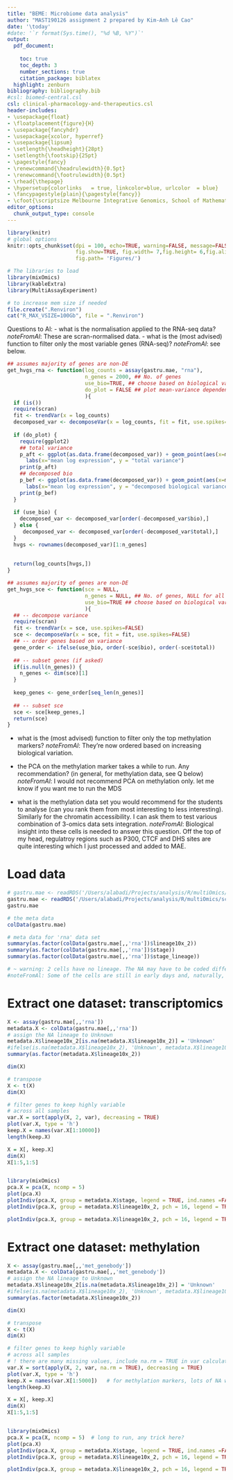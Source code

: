 ```yaml
---
title: "BEME: Microbiome data analysis"
author: "MAST190126 assignment 2 prepared by Kim-Anh Lê Cao"
date: '\today'
#date: '`r format(Sys.time(), "%d %B, %Y")`'
output:
  pdf_document:
    
    toc: true
    toc_depth: 3
    number_sections: true
    citation_package: biblatex
  highlight: zenburn
bibliography: bibliography.bib
#csl: biomed-central.csl
csl: clinical-pharmacology-and-therapeutics.csl
header-includes:
- \usepackage{float}
- \floatplacement{figure}{H}
- \usepackage{fancyhdr}
- \usepackage{xcolor, hyperref}
- \usepackage{lipsum}
- \setlength{\headheight}{28pt}
- \setlength{\footskip}{25pt}
- \pagestyle{fancy}
- \renewcommand{\headrulewidth}{0.5pt}
- \renewcommand{\footrulewidth}{0.5pt}
- \rhead{\thepage}
- \hypersetup{colorlinks   = true, linkcolor=blue, urlcolor  = blue}
- \fancypagestyle{plain}{\pagestyle{fancy}}
- \cfoot{\scriptsize Melbourne Integrative Genomics, School of Mathematics and Statistics | The University of Melbourne, VIC 3010 \\ \url{http://mixomics.org/} | \url{http://lecao-lab.science.unimelb.edu.au/}}
editor_options: 
  chunk_output_type: console
---
```


```r
library(knitr)
# global options
knitr::opts_chunk$set(dpi = 100, echo=TRUE, warning=FALSE, message=FALSE, eval = TRUE,
                      fig.show=TRUE, fig.width= 7,fig.height= 6,fig.align='center', out.width = '50%', 
                      fig.path= 'Figures/')

# The libraries to load
library(mixOmics)
library(kableExtra)
library(MultiAssayExperiment)

# to increase mem size if needed
file.create(".Renviron")
cat("R_MAX_VSIZE=100Gb", file = ".Renviron")
```


Questions to Al:
- what is the normalisation applied to the RNA-seq data? 
  *noteFromAl*: These are scran-normalised data.
- what is the (most advised) function to filter only the most variable genes (RNA-seq)?
  *noteFromAl*: see below.
```r
## assumes majority of genes are non-DE
get_hvgs_rna <- function(log_counts = assay(gastru.mae, "rna"),
                         n_genes = 2000, ## No. of genes
                         use_bio=TRUE, ## choose based on biological variance or total variance?
                         do_plot = FALSE ## plot mean-variance dependency pre and post decomposition?
                         ){ 
  if (is())
  require(scran)
  fit <- trendVar(x = log_counts)
  decomposed_var <- decomposeVar(x = log_counts, fit = fit, use.spikes=FALSE)
  
  if (do_plot) {
    require(ggplot2)
    ## total variance
    p_aft <- ggplot(as.data.frame(decomposed_var)) + geom_point(aes(x=mean, y=total), alpha=0.4) +
      labs(x="mean log expression", y = "total variance")
    print(p_aft)
    ## decomposed bio
    p_bef <- ggplot(as.data.frame(decomposed_var)) + geom_point(aes(x=mean, y=bio), alpha=0.4) +
      labs(x="mean log expression", y = "decomposed biological variance")
    print(p_bef)
  }
  
  if (use_bio) {
    decomposed_var <- decomposed_var[order(-decomposed_var$bio),]
  } else {
     decomposed_var <- decomposed_var[order(-decomposed_var$total),]
  }
  hvgs <- rownames(decomposed_var)[1:n_genes]
  
  
  return(log_counts[hvgs,])
}
```

```r
## assumes majority of genes are non-DE
get_hvgs_sce <- function(sce = NULL,
                         n_genes = NULL, ## No. of genes, NULL for all genes ordered by variation
                         use_bio=TRUE ## choose based on biological variance or total variance?
                         ){ 
  ## -- decompose variance
  require(scran)
  fit <- trendVar(x = sce, use.spikes=FALSE)
  sce <- decomposeVar(x = sce, fit = fit, use.spikes=FALSE)
  ## -- order genes based on variance
  gene_order <- ifelse(use_bio, order(-sce$bio), order(-sce$total))
  
  ## -- subset genes (if asked)
  if(is.null(n_genes)) {
    n_genes <- dim(sce)[1]
  }
  
  keep_genes <- gene_order[seq_len(n_genes)]
  
  ## -- subset sce
  sce <- sce[keep_genes,]
  return(sce)
}
```

- what is the (most advised) function to filter only the top  methylation markers?
  *noteFromAl*: They're now ordered based on increasing biological variation.
  
- the PCA on the methylation marker takes a while to run. Any recommendation? (in general, for methylation data, see Q below)
  *noteFromAl*: I would not recommend PCA on methylation only. let me know if you want me to run the MDS
  
- what is the methylation data set you would recommend for the students to analyse (can you rank them from most interesting to less interesting). Similarly for the chromatin accessibility. I can ask them to test various combination of 3-omics data sets integration.
   *noteFromAl*: Biological insight into these cells is needed to answer this question. Off the top of my head, regulatroy regions such as P300, CTCF and DHS sites are quite interesting which I just processed and added to MAE.


# Load data
```r
# gastru.mae <- readRDS('/Users/alabadi/Projects/analysis/R/multiOmics/scNMT_seq_gatrulation/output/scnmtseq_gastrulation_mae.rds') 
gastru.mae <- readRDS('/Users/alabadi/Projects/analysis/R/multiOmics/scNMT_seq_gatrulation/output/scnmtseq_gastrulation_mae_826-cells_orderedFeatures.rds')  # MAE experiment
gastru.mae

# the meta data
colData(gastru.mae)

# meta data for 'rna' data set
summary(as.factor(colData(gastru.mae[,,'rna'])$lineage10x_2))
summary(as.factor(colData(gastru.mae[,,'rna'])$stage))
summary(as.factor(colData(gastru.mae[,,'rna'])$stage_lineage)) 

# ~ warning: 2 cells have no lineage. The NA may have to be coded differently in the mixOmics functions
#noteFromAl: Some of the cells are still in early days and, naturally, have not yet taken a lineage (hence NA is more of a Not-Applicable than Unknown) while all will have stages. That's why stage_lineage is a more specific phenotype to use. But I understand that the code must be flexible to support NA values in `group`. Let me know on Slack if you want me 
```

# Extract one dataset: transcriptomics
```r
X <- assay(gastru.mae[,,'rna'])
metadata.X <- colData(gastru.mae[,,'rna'])
# assign the NA lineage to Unknown
metadata.X$lineage10x_2[is.na(metadata.X$lineage10x_2)] = 'Unknown'
#ifelse(is.na(metadata.X$lineage10x_2), 'Unknown', metadata.X$lineage10x_2) 
summary(as.factor(metadata.X$lineage10x_2))

dim(X)

# transpose
X <- t(X)
dim(X)

# filter genes to keep highly variable
# across all samples
var.X = sort(apply(X, 2, var), decreasing = TRUE)
plot(var.X, type = 'h')
keep.X = names(var.X[1:10000])
length(keep.X)

X = X[, keep.X]
dim(X)
X[1:5,1:5]


library(mixOmics)
pca.X = pca(X, ncomp = 5)
plot(pca.X)
plotIndiv(pca.X, group = metadata.X$stage, legend = TRUE, ind.names =FALSE)
plotIndiv(pca.X, group = metadata.X$lineage10x_2, pch = 16, legend = TRUE, ind.names =FALSE)

plotIndiv(pca.X, group = metadata.X$lineage10x_2, pch = 16, legend = TRUE, ind.names =FALSE, comp = c(1,3))
```


# Extract one dataset: methylation
```r
X <- assay(gastru.mae[,,'met_genebody'])
metadata.X <- colData(gastru.mae[,,'met_genebody'])
# assign the NA lineage to Unknown
metadata.X$lineage10x_2[is.na(metadata.X$lineage10x_2)] = 'Unknown'
#ifelse(is.na(metadata.X$lineage10x_2), 'Unknown', metadata.X$lineage10x_2) 
summary(as.factor(metadata.X$lineage10x_2))

dim(X)

# transpose
X <- t(X)
dim(X)

# filter genes to keep highly variable
# across all samples
# ! there are many missing values, include na.rm = TRUE in var calculation
var.X = sort(apply(X, 2, var, na.rm = TRUE), decreasing = TRUE)
plot(var.X, type = 'h')
keep.X = names(var.X[1:5000])   # for methylation markers, lots of NA will make NIPALS run, i.e. slow!
length(keep.X)

X = X[, keep.X] 
dim(X)
X[1:5,1:5]


library(mixOmics)
pca.X = pca(X, ncomp = 5)  # long to run, any trick here?
plot(pca.X)
plotIndiv(pca.X, group = metadata.X$stage, legend = TRUE, ind.names =FALSE)
plotIndiv(pca.X, group = metadata.X$lineage10x_2, pch = 16, legend = TRUE, ind.names =FALSE)

plotIndiv(pca.X, group = metadata.X$lineage10x_2, pch = 16, legend = TRUE, ind.names =FALSE, comp = c(1,3))
```
